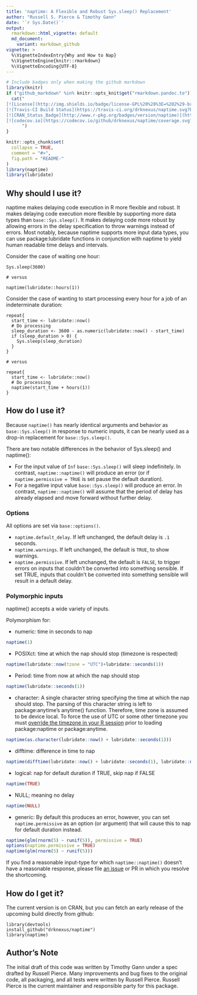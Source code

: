 ```yaml
---
title: 'naptime: A Flexible and Robust Sys.sleep() Replacement'
author: "Russell S. Pierce & Timothy Gann"
date: '`r Sys.Date()`'
output:
  rmarkdown::html_vignette: default
  md_document:
    variant: markdown_github
vignette: >
  %\VignetteIndexEntry{Why and How to Nap}
  %\VignetteEngine{knitr::rmarkdown}
  %\VignetteEncoding{UTF-8}
---
```


```r
# Include badges only when making the github markdown
library(knitr)
if ("github_markdown" %in% knitr::opts_knit$get("rmarkdown.pandoc.to")) {
  cat("
[![License](http://img.shields.io/badge/license-GPL%20%28%3E=%202%29-brightgreen.svg?style=flat)](http://www.gnu.org/licenses/gpl-2.0.html)
[![Travis-CI Build Status](https://travis-ci.org/drknexus/naptime.svg?branch=master)](https://travis-ci.org/drknexus/naptime)
[![CRAN_Status_Badge](http://www.r-pkg.org/badges/version/naptime)](https://cran.r-project.org/package=naptime)
[![codecov.io](https://codecov.io/github/drknexus/naptime/coverage.svg?branch=master)](https://codecov.io/github/drknexus/naptime?branch=master)
      ")
}
```

```r
knitr::opts_chunk$set(
  collapse = TRUE,
  comment = "#>",
  fig.path = "README-"
)
library(naptime)
library(lubridate)
```

## Why should I use it?

naptime makes delaying code execution in R more flexible and robust. It makes delaying code execution more flexible by supporting more data types than `base::Sys.sleep()`.  It makes delaying code more robust by allowing errors in the delay specification to throw warnings instead of errors.  Most notably, because naptime supports more input data types, you can use package:lubridate functions in conjunction with naptime to yield human readable time delays and intervals.

Consider the case of waiting one hour:
```
Sys.sleep(3600)

# versus

naptime(lubridate::hours(1))
```

Consider the case of wanting to start processing every hour for a job of an indeterminate duration:

```
repeat{
  start_time <- lubridate::now()
  # Do processing
  sleep_duration <- 3600 - as.numeric(lubridate::now() - start_time)
  if (sleep_duration > 0) {
    Sys.sleep(sleep_duration)
  }
}

# versus

repeat{
  start_time <- lubridate::now()
  # Do processing
  naptime(start_time + hours(1))
}
```

## How do I use it?

Because `naptime()` has nearly identical arguments and behavior as `base::Sys.sleep()` in response to numeric inputs,  it can be nearly used as a drop-in replacement for `base::Sys.sleep()`.  

There are two notable differences in the behavior of Sys.sleep() and naptime():

* For the input value of `Inf` `base::Sys.sleep()` will sleep indefinitely.  In contrast, `naptime::naptime()` will produce an error (or if `naptime.permissive = TRUE` is set pause the default duration).
* For a negative input value `base::Sys.sleep()` will produce an error.  In contrast, `naptime::naptime()` will assume that the period of delay has already elapsed and move forward without further delay.

### Options
All options are set via `base::options()`.

* `naptime.default_delay`.  If left unchanged, the default delay is `.1` seconds.
* `naptime.warnings`.  If left unchanged, the default is `TRUE`, to show warnings.
* `naptime.permissive`.  If left unchanged, the default is `FALSE`, to trigger errors on inputs that couldn't be converted into something sensible.  If set TRUE, inputs that couldn't be converted into something sensible will result in a default delay.

### Polymorphic inputs
naptime() accepts a wide variety of inputs.

Polymorphism for:

 * numeric: time in seconds to nap
```r
naptime(1)
```

 * POSIXct: time at which the nap should stop (timezone is respected)
```r
naptime(lubridate::now(tzone = "UTC")+lubridate::seconds(1))
```

* Period: time from now at which the nap should stop
```r
naptime(lubridate::seconds(1))
```

* character: A single character string specifying the time at which the nap should stop. The parsing of this character string is left to package:anytime's anytime() function.  Therefore, time zone is assumed to be device local.  To force the use of UTC or some other timezone you must [override the timezone in your R session](https://github.com/eddelbuettel/anytime/issues/32) prior to loading package:naptime or package:anytime.
```r
naptime(as.character(lubridate::now() + lubridate::seconds(1)))
```

* difftime: difference in time to nap
```r
naptime(difftime(lubridate::now() + lubridate::seconds(1), lubridate::now()))
```

* logical: nap for default duration if TRUE, skip nap if FALSE
```r
naptime(TRUE)
```

 * NULL; meaning no delay
```r
naptime(NULL)
```

 * generic: By default this produces an error, however, you can set `naptime.permissive` as an option (or argument) that will cause this to nap for default duration instead.
```r
naptime(glm(rnorm(5) ~ runif(5)), permissive = TRUE)
options(naptime.permissive = TRUE)
naptime(glm(rnorm(5) ~ runif(5)))
```

If you find a reasonable input-type for which `naptime::naptime()` doesn't have a reasonable response, please file [an issue](https://github.com/drknexus/naptime/issues) or PR in which you resolve the shortcoming.




## How do I get it?

The current version is on CRAN, but you can fetch an early release of the upcoming build directly from github:

```
library(devtools)
install_github("drknexus/naptime")
library(naptime)
```

## Author's Note
The initial draft of this code was written by Timothy Gann under a spec drafted by Russell Pierce.  Many improvements and bug fixes to the original code, all packaging, and all tests were written by Russell Pierce.  Russell Pierce is the current maintainer and responsible party for this package.
